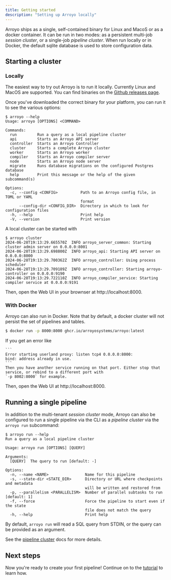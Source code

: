 ```yaml
---
title: Getting started
description: "Setting up Arroyo locally"
---
```


Arroyo ships as a single, self-contained binary for Linux and MacoS or as a docker container. It can be run in two
modes: as a persistent multi-job _session cluster_, or a single-job _pipeline cluster_. When run locally or in Docker,
the default sqlite database is used to store configuration data.

## Starting a cluster

### Locally

The easiest way to try out Arroyo is to run it locally. Currently Linux and MacOS are supported. You can find binaries
on the [Github releases page](https://github.com/ArroyoSystems/arroyo/releases).

Once you've downloaded the correct binary for your platform, you can run it to see the various options:

```shellsession
$ arroyo --help
Usage: arroyo [OPTIONS] <COMMAND>

Commands:
  run         Run a query as a local pipeline cluster
  api         Starts an Arroyo API server
  controller  Starts an Arroyo Controller
  cluster     Starts a complete Arroyo cluster
  worker      Starts an Arroyo worker
  compiler    Starts an Arroyo compiler server
  node        Starts an Arroyo node server
  migrate     Runs database migrations on the configured Postgres database
  help        Print this message or the help of the given subcommand(s)

Options:
  -c, --config <CONFIG>          Path to an Arroyo config file, in TOML or YAML
                                 format
      --config-dir <CONFIG_DIR>  Directory in which to look for configuration files
  -h, --help                     Print help
  -V, --version                  Print version
```

A local cluster can be started with

```shellsession
$ arroyo cluster
2024-06-28T19:13:29.665570Z  INFO arroyo_server_common: Starting cluster admin server on 0.0.0.0:8001
2024-06-28T19:13:29.698800Z  INFO arroyo_api: Starting API server on 0.0.0.0:8000
2024-06-28T19:13:29.700362Z  INFO arroyo_controller: Using process scheduler
2024-06-28T19:13:29.709189Z  INFO arroyo_controller: Starting arroyo-controller on 0.0.0.0:9190
2024-06-28T19:13:29.722110Z  INFO arroyo_compiler_service: Starting compiler service at 0.0.0.0:9191
```

Then, open the Web UI in your brownser at http://localhost:8000.

### With Docker

Arroyo can also run in Docker. Note that by default, a docker cluster will not persist the set of pipelines and tables.

```bash
$ docker run -p 8000:8000 ghcr.io/arroyosystems/arroyo:latest
```

<Tip>
    If you get an error like

    ```
    Error starting userland proxy: listen tcp4 0.0.0.0:8000:
    bind: address already in use.
    ```
    Then you have another service running on that port. Either stop that service, or rebind to a different port with
    `-p 8002:8000` for example.
</Tip>

Then, open the Web UI at http://localhost:8000.

## Running a single pipeline

In addition to the multi-tenant _session cluster_ mode, Arroyo can also be configured to run a single pipeline
via the CLI as a _pipeline cluster_ via the `arroyo run` subcommand:

```shellsession
$ arroyo run --help
Run a query as a local pipeline cluster

Usage: arroyo run [OPTIONS] [QUERY]

Arguments:
  [QUERY]  The query to run [default: -]

Options:
  -n, --name <NAME>                Name for this pipeline
  -s, --state-dir <STATE_DIR>      Directory or URL where checkpoints and metadata
                                   will be written and restored from
  -p, --parallelism <PARALLELISM>  Number of parallel subtasks to run [default: 1]
  -f, --force                      Force the pipeline to start even if the state
                                   file does not match the query
  -h, --help                       Print help
```

By default, `arroyo run` will read a SQL query from STDIN, or the query can be provided
as an argument.

See the [pipeline cluster](/deployment/pipeline-cluster) docs for more details.

## Next steps

Now you're ready to create your first pipeline! Continue on to the [tutorial](/tutorial) to learn how.
